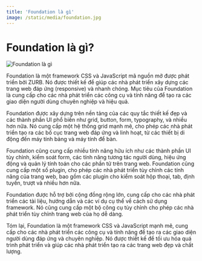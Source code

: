 ```yaml
---
title: 'Foundation là gì'
image: /static/media/foundation.jpg
---
```


# Foundation là gì?

![Foundation là gì](/static/media/foundation.jpg)

Foundation là một framework CSS và JavaScript mã nguồn mở được phát triển bởi ZURB. Nó được thiết kế để giúp các nhà phát triển xây dựng các trang web đáp ứng (responsive) và nhanh chóng. Mục tiêu của Foundation là cung cấp cho các nhà phát triển các công cụ và tính năng để tạo ra các giao diện người dùng chuyên nghiệp và hiệu quả.

Foundation được xây dựng trên nền tảng của các quy tắc thiết kế đẹp và các thành phần UI phổ biến như grid, button, form, typography, và nhiều hơn nữa. Nó cung cấp một hệ thống grid mạnh mẽ, cho phép các nhà phát triển tạo ra các bố cục trang web đáp ứng và linh hoạt, từ các thiết bị di động đến máy tính bảng và máy tính để bàn.

Foundation cũng cung cấp nhiều tính năng hữu ích như các thành phần UI tùy chỉnh, kiểm soát form, các tính năng tương tác người dùng, hiệu ứng động và quản lý tính toán cho các phần tử trên trang web. Foundation cũng cung cấp một số plugin, cho phép các nhà phát triển tùy chỉnh các tính năng của trang web, bao gồm các plugin cho kiểm soát hộp thoại, tab, định tuyến, trượt và nhiều hơn nữa.

Foundation được hỗ trợ bởi cộng đồng rộng lớn, cung cấp cho các nhà phát triển các tài liệu, hướng dẫn và các ví dụ cụ thể về cách sử dụng framework. Nó cũng cung cấp một bộ công cụ tùy chỉnh cho phép các nhà phát triển tùy chỉnh trang web của họ dễ dàng.

Tóm lại, Foundation là một framework CSS và JavaScript mạnh mẽ, cung cấp cho các nhà phát triển các công cụ và tính năng để tạo ra các giao diện người dùng đáp ứng và chuyên nghiệp. Nó được thiết kế để tối ưu hóa quá trình phát triển và giúp các nhà phát triển tạo ra các trang web đẹp và chất lượng.
